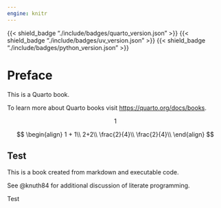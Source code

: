 ```yaml
---
engine: knitr
---
```


{{< shield_badge "./include/badges/quarto_version.json" >}}
{{< shield_badge "./include/badges/uv_version.json" >}}
{{< shield_badge "./include/badges/python_version.json" >}}

# Preface {.unnumbered}



This is a Quarto book.


To learn more about Quarto books visit <https://quarto.org/docs/books>.

$$
1
$$

$$
\begin{align}
1 + 1\\
2+2\\
\frac{2}{4}\\
\frac{2}{4}\\
\end{align}
$$

## Test

This is a book created from markdown and executable code.

See @knuth84 for additional discussion of literate programming.

Test

